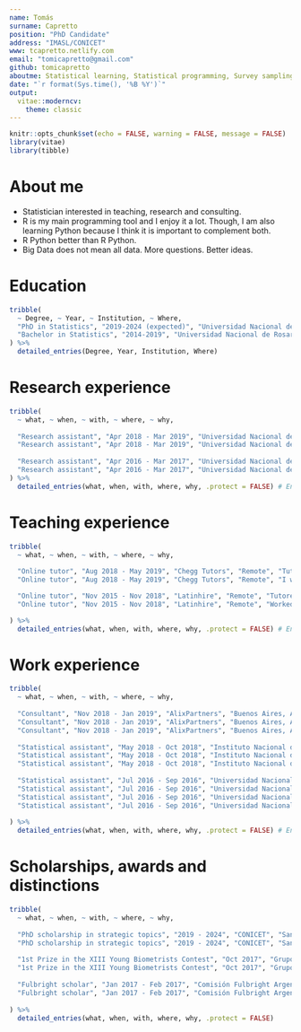 ```yaml
---
name: Tomás
surname: Capretto
position: "PhD Candidate"
address: "IMASL/CONICET"
www: tcapretto.netlify.com
email: "tomicapretto@gmail.com"
github: tomicapretto
aboutme: Statistical learning, Statistical programming, Survey sampling
date: "`r format(Sys.time(), '%B %Y')`"
output: 
  vitae::moderncv:
    theme: classic
---
```


```r
knitr::opts_chunk$set(echo = FALSE, warning = FALSE, message = FALSE)
library(vitae)
library(tibble)
```

# About me

 * Statistician interested in teaching, research and consulting.
 * R is my main programming tool and I enjoy it a lot. Though, I am also learning Python because I think it is important to complement both.
 * R \textbf{and} Python better than R \textbf{or} Python.
 * Big Data does not mean all data. More questions. Better ideas.

# Education

```r

tribble(
  ~ Degree, ~ Year, ~ Institution, ~ Where,
  "PhD in Statistics", "2019-2024 (expected)", "Universidad Nacional de Rosario", "Rosario, Argentina",
  "Bachelor in Statistics", "2014-2019", "Universidad Nacional de Rosario", "Rosario, Argentina"
) %>% 
  detailed_entries(Degree, Year, Institution, Where)
```

# Research experience

```r

tribble(
  ~ what, ~ when, ~ with, ~ where, ~ why,
  
  "Research assistant", "Apr 2018 - Mar 2019", "Universidad Nacional de Rosario", "Rosario, Argentina", "\\textbf{Project:} Statistical methods in official statistics.", 
  "Research assistant", "Apr 2018 - Mar 2019", "Universidad Nacional de Rosario", "Rosario, Argentina", "Developed my undergraduate thesis \\textit{Estimation in complex survey samples in presence of nonresponse}.",
  
  "Research assistant", "Apr 2016 - Mar 2017", "Universidad Nacional de Rosario", "Rosario, Argentina", "\\textbf{Project:} Sampling designs based on models for populations with spatial variability.", 
  "Research assistant", "Apr 2016 - Mar 2017", "Universidad Nacional de Rosario", "Rosario, Argentina", "As a complement of a course in sampling techniques, I dedicated most of the time to the study of new sampling methods that incorporate spatial variability." 
) %>%
  detailed_entries(what, when, with, where, why, .protect = FALSE) # Enables Latex code.

```

# Teaching experience

```r

tribble(
  ~ what, ~ when, ~ with, ~ where, ~ why,
  
  "Online tutor", "Aug 2018 - May 2019", "Chegg Tutors", "Remote", "Tutored Statistics, R and SAS Programming, and related topics in English.",
  "Online tutor", "Aug 2018 - May 2019", "Chegg Tutors", "Remote", "I worekd with both undergraduate and graduate students from a very wide range of disciplines.",

  "Online tutor", "Nov 2015 - Nov 2018", "Latinhire", "Remote", "Tutored Statistics both in English and Spanish.",
  "Online tutor", "Nov 2015 - Nov 2018", "Latinhire", "Remote", "Worked with both high-school and undergraduate students.",

) %>%
  detailed_entries(what, when, with, where, why, .protect = FALSE) # Enables Latex code.

```

\pagebreak

# Work experience

```r

tribble(
  ~ what, ~ when, ~ with, ~ where, ~ why,
  
  "Consultant", "Nov 2018 - Jan 2019", "AlixPartners", "Buenos Aires, Argentina", "Data manipulation and analysis using R, Python, SQL and Tableau.", 
  "Consultant", "Nov 2018 - Jan 2019", "AlixPartners", "Buenos Aires, Argentina", "Time series forecasting.",
  "Consultant", "Nov 2018 - Jan 2019", "AlixPartners", "Buenos Aires, Argentina", "Task automation.", 
  
  "Statistical assistant", "May 2018 - Oct 2018", "Instituto Nacional de Estadística y Censos", "Buenos Aires, Argentina", "I worked on the study of non-response, its classification and treatment.", 
  "Statistical assistant", "May 2018 - Oct 2018", "Instituto Nacional de Estadística y Censos", "Buenos Aires, Argentina", "Contributed to methodological manuals and internal reports.", 
  "Statistical assistant", "May 2018 - Oct 2018", "Instituto Nacional de Estadística y Censos", "Buenos Aires, Argentina", "Evaluation of methods to impute missing data.", 
  
  "Statistical assistant", "Jul 2016 - Sep 2016", "Universidad Nacional de Rosario", "Rosario, Argentina", "Survey sampling study to study characteristics of members from a professional college in Santa Fe province.",
  "Statistical assistant", "Jul 2016 - Sep 2016", "Universidad Nacional de Rosario", "Rosario, Argentina", "Participated in the strategy to collect the data.",
  "Statistical assistant", "Jul 2016 - Sep 2016", "Universidad Nacional de Rosario", "Rosario, Argentina", "Worked on the consistency of the data bases and the generation of internal reports.",
  "Statistical assistant", "Jul 2016 - Sep 2016", "Universidad Nacional de Rosario", "Rosario, Argentina", "Worked on telephone surveys and cases follow-up.",
  
) %>%
  detailed_entries(what, when, with, where, why, .protect = FALSE) # Enables Latex code.

```


# Scholarships, awards and distinctions

```r

tribble(
  ~ what, ~ when, ~ with, ~ where, ~ why,
  
  "PhD scholarship in strategic topics", "2019 - 2024", "CONICET", "San Luis, Argentina", "\\textbf{Topic:} Exploratory analysis of Bayesian methods.",
  "PhD scholarship in strategic topics", "2019 - 2024", "CONICET", "San Luis, Argentina", "Full-time position dedicated to study and research.",
  
  "1st Prize in the XIII Young Biometrists Contest", "Oct 2017", "Grupo Argentino de Biometría", "Rosario, Argentina", "I worked with David Presutti, Agronomic Engineering student.", 
  "1st Prize in the XIII Young Biometrists Contest", "Oct 2017", "Grupo Argentino de Biometría", "Rosario, Argentina", "We used generalized mixed linear models to solve the proposed problem.", 
  
  "Fulbright scholar", "Jan 2017 - Feb 2017", "Comisión Fulbright Argentina", "Austin, United States", "I made a stay in the  University of Texas at Austin thanks to the scholarship Friends of Fulbright 2017.", 
  "Fulbright scholar", "Jan 2017 - Feb 2017", "Comisión Fulbright Argentina", "Austin, United States", "The activities involved english training, cultural exchange, volunteering and I also attended classes in Statistics.", 
  
) %>% 
  detailed_entries(what, when, with, where, why, .protect = FALSE)
```